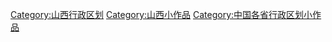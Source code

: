 {{Hiddencat}}
[[Category:山西行政区划|Category:山西行政区划]]
[[Category:山西小作品|Category:山西小作品]]
[[Category:中国各省行政区划小作品|Category:中国各省行政区划小作品]]